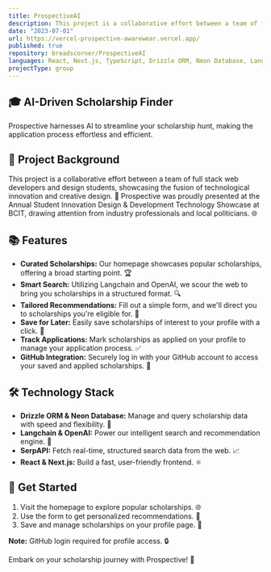 ```yaml
---
title: ProspectiveAI
description: This project is a collaborative effort between a team of full stack web developers and design students, showcasing technological innovation and creative design. 
date: "2023-07-01"
url: https://vercel-prospective-awarewear.vercel.app/
published: true
repository: breadscorner/ProspectiveAI
languages: React, Next.js, TypeScript, Drizzle ORM, Neon Database, Langchain, OpenAI, SerpAPI
projectType: group
---
```


## 🎓 AI-Driven Scholarship Finder 

Prospective harnesses AI to streamline your scholarship hunt, making the application process effortless and efficient.

## 🤝 Project Background

This project is a collaborative effort between a team of full stack web developers and design students, showcasing the fusion of technological innovation and creative design. 🚀 Prospective was proudly presented at the Annual Student Innovation Design & Development Technology Showcase at BCIT, drawing attention from industry professionals and local politicians. 🌐

## 📚 Features

- **Curated Scholarships:** Our homepage showcases popular scholarships, offering a broad starting point. 🏆
- **Smart Search:** Utilizing Langchain and OpenAI, we scour the web to bring you scholarships in a structured format. 🔍
- **Tailored Recommendations:** Fill out a simple form, and we'll direct you to scholarships you're eligible for. 🎯
- **Save for Later:** Easily save scholarships of interest to your profile with a click. 💾
- **Track Applications:** Mark scholarships as applied on your profile to manage your application process. ✅
- **GitHub Integration:** Securely log in with your GitHub account to access your saved and applied scholarships. 🔐

## 🛠 Technology Stack

- **Drizzle ORM & Neon Database:** Manage and query scholarship data with speed and flexibility. 💼
- **Langchain & OpenAI:** Power our intelligent search and recommendation engine. 🧠
- **SerpAPI:** Fetch real-time, structured search data from the web. 📈
- **React & Next.js:** Build a fast, user-friendly frontend. ⚛️

## 🚀 Get Started

1. Visit the homepage to explore popular scholarships. 🌐
2. Use the form to get personalized recommendations. 👤
3. Save and manage scholarships on your profile page. 📁

**Note:** GitHub login required for profile access. 🔒

Embark on your scholarship journey with Prospective! 🎉